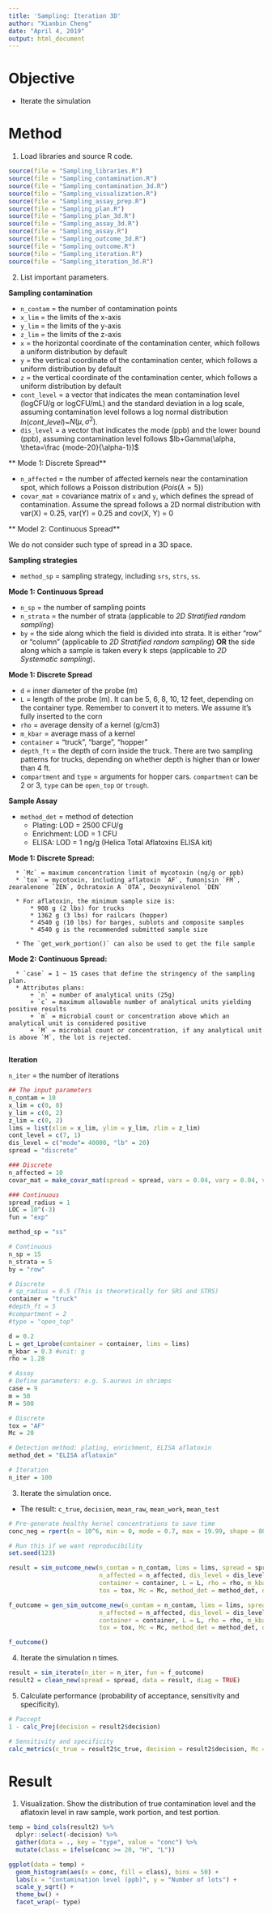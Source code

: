 ```yaml
---
title: 'Sampling: Iteration 3D'
author: "Xianbin Cheng"
date: "April 4, 2019"
output: html_document
---
```


# Objective

  * Iterate the simulation
  
# Method

1. Load libraries and source R code.

```r
source(file = "Sampling_libraries.R")
source(file = "Sampling_contamination.R")
source(file = "Sampling_contamination_3d.R")
source(file = "Sampling_visualization.R")
source(file = "Sampling_assay_prep.R")
source(file = "Sampling_plan.R")
source(file = "Sampling_plan_3d.R")
source(file = "Sampling_assay_3d.R")
source(file = "Sampling_assay.R")
source(file = "Sampling_outcome_3d.R")
source(file = "Sampling_outcome.R")
source(file = "Sampling_iteration.R")
source(file = "Sampling_iteration_3d.R")
```

2. List important parameters.

**Sampling contamination**

  * `n_contam` = the number of contamination points  
  * `x_lim` = the limits of the x-axis  
  * `y_lim` = the limits of the y-axis  
  * `z_lim` = the limits of the z-axis
  * `x` = the horizontal coordinate of the contamination center, which follows a uniform distribution by default
  * `y` = the vertical coordinate of the contamination center, which follows a uniform distribution by default
  * `z` = the vertical coordinate of the contamination center, which follows a uniform distribution by default
  * `cont_level` = a vector that indicates the mean contamination level (logCFU/g or logCFU/mL) and the standard deviation in a log scale, assuming contamination level follows a log normal distribution $ln(cont\_level)$~$N(\mu, \sigma^2)$. 
  * `dis_level` = a vector that indicates the mode (ppb) and the lower bound (ppb), assuming contamination level follows $lb+Gamma(\alpha, \theta=\frac {mode-20}{\alpha-1})$

  ** Mode 1: Discrete Spread** 

  * `n_affected` = the number of affected kernels near the contamination spot, which follows a Poisson distribution ($Pois(\lambda = 5)$)   
  * `covar_mat` = covariance matrix of `x` and `y`, which defines the spread of contamination. Assume the spread follows a 2D normal distribution with var(X) = 0.25, var(Y) = 0.25 and cov(X, Y) = 0   

  ** Model 2: Continuous Spread**

  We do not consider such type of spread in a 3D space. 

**Sampling strategies**

  * `method_sp` = sampling strategy, including `srs`, `strs`, `ss`.

  **Mode 1: Continuous Spread**

  * `n_sp` = the number of sampling points
  * `n_strata` = the number of strata (applicable to *2D Stratified random sampling*)
  * `by` = the side along which the field is divided into strata. It is either "row" or "column" (applicable to *2D Stratified random sampling*) **OR** the side along which a sample is taken every k steps (applicable to *2D Systematic sampling*).

  **Mode 1: Discrete Spread**   

  * `d` = inner diameter of the probe (m)
  * `L` = length of the probe (m). It can be 5, 6, 8, 10, 12 feet, depending on the container type. Remember to convert it to meters. We assume it's fully inserted to the corn
  * `rho` = average density of a kernel (g/cm3)
  * `m_kbar` = average mass of a kernel
  * `container` = "truck", "barge", "hopper"
  * `depth_ft` = the depth of corn inside the truck. There are two sampling patterns for trucks, depending on whether depth is higher than or lower than 4 ft.
  * `compartment` and `type` = arguments for hopper cars. `compartment` can be 2 or 3, `type` can be `open_top` or `trough`.
  
**Sample Assay**

  * `method_det` = method of detection  
      + Plating: LOD = 2500 CFU/g  
      + Enrichment: LOD = 1 CFU 
      + ELISA: LOD = 1 ng/g (Helica Total Aflatoxins ELISA kit)  
  
  **Mode 1: Discrete Spread:**  
  
      * `Mc` = maximum concentration limit of mycotoxin (ng/g or ppb)
      * `tox` = mycotoxin, including aflatoxin `AF`, fumonisin `FM`, zearalenone `ZEN`, Ochratoxin A `OTA`, Deoxynivalenol `DEN`
      
      * For aflatoxin, the minimum sample size is: 
          * 908 g (2 lbs) for trucks
          * 1362 g (3 lbs) for railcars (hopper)
          * 4540 g (10 lbs) for barges, sublots and composite samples
          * 4540 g is the recommended submitted sample size
    
      * The `get_work_portion()` can also be used to get the file sample
  
  **Mode 2: Continuous Spread:**  
  
      * `case` = 1 ~ 15 cases that define the stringency of the sampling plan.  
      * Attributes plans:  
          + `n` = number of analytical units (25g)  
          + `c` = maximum allowable number of analytical units yielding positive results  
          + `m` = microbial count or concentration above which an analytical unit is considered positive  
          + `M` = microbial count or concentration, if any analytical unit is above `M`, the lot is rejected.
        
**Iteration**

  `n_iter` = the number of iterations

```r
## The input parameters
n_contam = 10
x_lim = c(0, 8)
y_lim = c(0, 2)
z_lim = c(0, 2)
lims = list(xlim = x_lim, ylim = y_lim, zlim = z_lim)
cont_level = c(7, 1)
dis_level = c("mode"= 40000, "lb" = 20)
spread = "discrete"

### Discrete
n_affected = 10
covar_mat = make_covar_mat(spread = spread, varx = 0.04, vary = 0.04, varz = 0.04, covxy = 0, covxz = 0, covyz = 0)

### Continuous
spread_radius = 1
LOC = 10^(-3)
fun = "exp"

method_sp = "ss"

# Continuous
n_sp = 15
n_strata = 5
by = "row"

# Discrete
# sp_radius = 0.5 (This is theoretically for SRS and STRS)
container = "truck"
#depth_ft = 5
#compartment = 2
#type = "open_top"

d = 0.2 
L = get_Lprobe(container = container, lims = lims)
m_kbar = 0.3 #unit: g
rho = 1.28

# Assay
# Define parameters: e.g. S.aureus in shrimps
case = 9
m = 50
M = 500

# Discrete
tox = "AF"
Mc = 20

# Detection method: plating, enrichment, ELISA aflatoxin
method_det = "ELISA aflatoxin"

# Iteration
n_iter = 100
```

3. Iterate the simulation once.

  * The result: `c_true`, `decision`, `mean_raw`, `mean_work`, `mean_test`

```r
# Pre-generate healthy kernel concentrations to save time
conc_neg = rpert(n = 10^6, min = 0, mode = 0.7, max = 19.99, shape = 80)
```

```r
# Run this if we want reproducibility
set.seed(123)
```

```r
result = sim_outcome_new(n_contam = n_contam, lims = lims, spread = spread, covar_mat = covar_mat,
                         n_affected = n_affected, dis_level = dis_level, method_sp = method_sp, sp_radius = d/2,
                         container = container, L = L, rho = rho, m_kbar = m_kbar, conc_neg = conc_neg, 
                         tox = tox, Mc = Mc, method_det = method_det, diag = TRUE)
```

```r
f_outcome = gen_sim_outcome_new(n_contam = n_contam, lims = lims, spread = spread, covar_mat = covar_mat,
                         n_affected = n_affected, dis_level = dis_level, method_sp = method_sp, sp_radius = d/2,
                         container = container, L = L, rho = rho, m_kbar = m_kbar, conc_neg = conc_neg, 
                         tox = tox, Mc = Mc, method_det = method_det, diag = TRUE)

f_outcome()
```

4. Iterate the simulation n times.

```r
result = sim_iterate(n_iter = n_iter, fun = f_outcome)
result2 = clean_new(spread = spread, data = result, diag = TRUE)
```

5. Calculate performance (probability of acceptance, sensitivity and specificity).

```r
# Paccept
1 - calc_Prej(decision = result2$decision)

# Sensitivity and specificity
calc_metrics(c_true = result2$c_true, decision = result2$decision, Mc = Mc)
```

# Result

1. Visualization. Show the distribution of true contamination level and the aflatoxin level in raw sample, work portion, and test portion.

```r
temp = bind_cols(result2) %>%
  dplyr::select(-decision) %>%
  gather(data = ., key = "type", value = "conc") %>%
  mutate(class = ifelse(conc >= 20, "H", "L"))

ggplot(data = temp) +
  geom_histogram(aes(x = conc, fill = class), bins = 50) +
  labs(x = "Contamination level (ppb)", y = "Number of lots") +
  scale_y_sqrt() +
  theme_bw() +
  facet_wrap(~ type)
```

